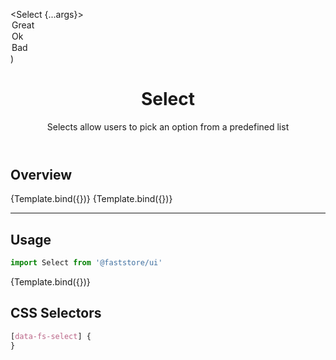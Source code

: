 

<Meta title="Atoms/Select" component={Select} />

  <Select {...args}>
    <option value="great">Great</option>
    <option value="ok">Ok</option>
    <option value="bad">Bad</option>
  </Select>
)

<header>

# Select

Selects allow users to pick an option from a predefined list

</header>

## Overview

<Canvas>
  <Story
    name="overview-select"
    args={{
      id: 'overview-select',
    }}
  >
    {Template.bind({})}
  </Story>
  <Story
    name="disabled-select"
    args={{
      id: 'disabled-select',
      disabled: true,
    }}
  >
    {Template.bind({})}
  </Story>
</Canvas>

---

## Usage

```jsx
import Select from '@faststore/ui'
```

<Canvas>
  <Story
    name="default"
    args={{
      id: 'select-default',
    }}
  >
    {Template.bind({})}
  </Story>
</Canvas>

<ArgsTable story="default" />

## CSS Selectors

```css
[data-fs-select] {
}
```
